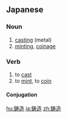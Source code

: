 ==Japanese==
{{ja-kanjitab|ちゅう|ぞう|yomi=o}}

===Noun===
{{ja-noun|ちゅうぞう|kyu=鑄造}}

# [[casting]] (metal)
# [[minting]], [[coinage]]

===Verb===
{{ja-verb-suru|ちゅうぞう|kyu=鑄造}}

# to [[cast]]
# to [[mint]], to [[coin]]

====Conjugation====
{{ja-suru|ちゅうぞう}}

[[hu:鋳造]]
[[ja:鋳造]]
[[zh:鋳造]]